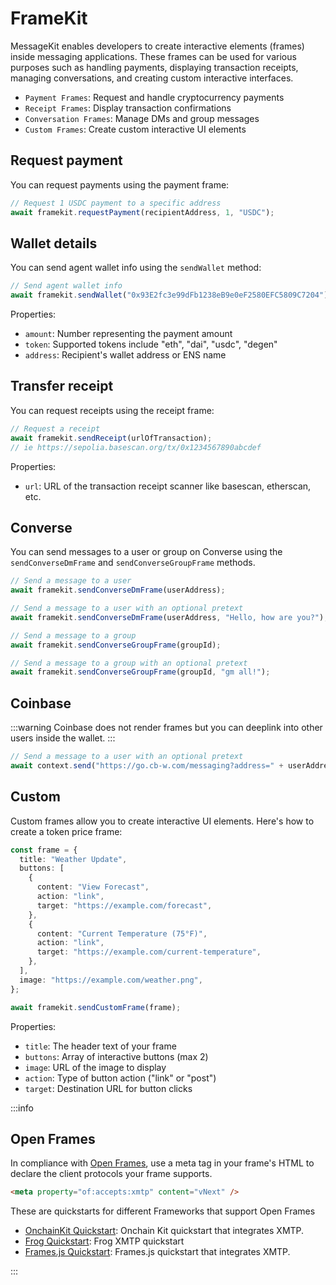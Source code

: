 # FrameKit

MessageKit enables developers to create interactive elements (frames) inside messaging applications. These frames can be used for various purposes such as handling payments, displaying transaction receipts, managing conversations, and creating custom interactive interfaces.

- `Payment Frames`: Request and handle cryptocurrency payments
- `Receipt Frames`: Display transaction confirmations
- `Conversation Frames`: Manage DMs and group messages
- `Custom Frames`: Create custom interactive UI elements

## Request payment

You can request payments using the payment frame:

```typescript
// Request 1 USDC payment to a specific address
await framekit.requestPayment(recipientAddress, 1, "USDC");
```

## Wallet details

You can send agent wallet info using the `sendWallet` method:

```typescript
// Send agent wallet info
await framekit.sendWallet("0x93E2fc3e99dFb1238eB9e0eF2580EFC5809C7204");
```

Properties:

- `amount`: Number representing the payment amount
- `token`: Supported tokens include "eth", "dai", "usdc", "degen"
- `address`: Recipient's wallet address or ENS name

## Transfer receipt

You can request receipts using the receipt frame:

```typescript
// Request a receipt
await framekit.sendReceipt(urlOfTransaction);
// ie https://sepolia.basescan.org/tx/0x1234567890abcdef
```

Properties:

- `url`: URL of the transaction receipt scanner like basescan, etherscan, etc.

## Converse

You can send messages to a user or group on Converse using the `sendConverseDmFrame` and `sendConverseGroupFrame` methods.

```typescript
// Send a message to a user
await framekit.sendConverseDmFrame(userAddress);

// Send a message to a user with an optional pretext
await framekit.sendConverseDmFrame(userAddress, "Hello, how are you?");

// Send a message to a group
await framekit.sendConverseGroupFrame(groupId);

// Send a message to a group with an optional pretext
await framekit.sendConverseGroupFrame(groupId, "gm all!");
```

## Coinbase

:::warning
Coinbase does not render frames but you can deeplink into other users inside the wallet.
:::

```typescript
// Send a message to a user with an optional pretext
await context.send("https://go.cb-w.com/messaging?address=" + userAddress);
```

## Custom

Custom frames allow you to create interactive UI elements. Here's how to create a token price frame:

```typescript
const frame = {
  title: "Weather Update",
  buttons: [
    {
      content: "View Forecast",
      action: "link",
      target: "https://example.com/forecast",
    },
    {
      content: "Current Temperature (75°F)",
      action: "link",
      target: "https://example.com/current-temperature",
    },
  ],
  image: "https://example.com/weather.png",
};

await framekit.sendCustomFrame(frame);
```

Properties:

- `title`: The header text of your frame
- `buttons`: Array of interactive buttons (max 2)
- `image`: URL of the image to display
- `action`: Type of button action ("link" or "post")
- `target`: Destination URL for button clicks

:::info

## Open Frames

In compliance with [Open Frames](https://www.openframes.xyz/), use a meta tag in your frame's HTML to declare the client protocols your frame supports.

```html
<meta property="of:accepts:xmtp" content="vNext" />
```

These are quickstarts for different Frameworks that support Open Frames

- [OnchainKit Quickstart](https://github.com/ephemeraHQ/open-frames-starter-onchainkit/): Onchain Kit quickstart that integrates XMTP.
- [Frog Quickstart](https://github.com/ephemeraHQ/open-frames-starter-frog): Frog XMTP quickstart
- [Frames.js Quickstart](https://github.com/ephemeraHQ/open-frames-starter-framesjs/): Frames.js quickstart that integrates XMTP.

:::
